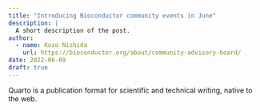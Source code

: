 ```yaml
---
title: "Introducing Bioconductor community events in June"
description: |
  A short description of the post.
author:
  - name: Kozo Nishida
    url: https://bioconductor.org/about/community-advisory-board/
date: 2022-06-09
draft: true
---
```


Quarto is a publication format for scientific and technical writing, native to the web.

